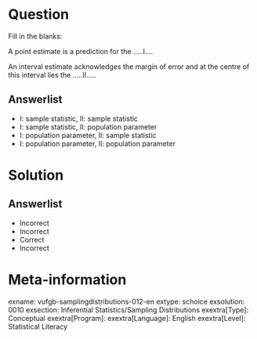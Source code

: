 Question
========
  
Fill in the blanks:

A point estimate is a prediction for the …..I…. 

An interval estimate acknowledges the margin of error and at the centre of this interval lies the …..II…..


  
Answerlist
----------
* I: sample statistic,   II: sample statistic
* I: sample statistic,   II: population parameter
* I: population parameter,  II: sample statistic
* I: population parameter,   II: population parameter


Solution
========

Answerlist
----------
* Incorrect
* Incorrect
* Correct
* Incorrect

Meta-information
================
exname: vufgb-samplingdistributions-012-en
extype: schoice
exsolution: 0010
exsection: Inferential Statistics/Sampling Distributions
exextra[Type]: Conceptual
exextra[Program]: 
exextra[Language]: English
exextra[Level]: Statistical Literacy
